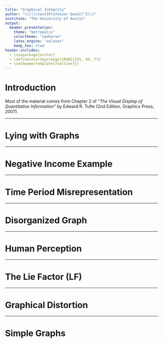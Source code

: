 ```yaml
---
title: "Graphical Integrity"
author: "\\((\\text{Professor Dave})^2\\)"
institute: "The University of Austin"
output:
  beamer_presentation:
    theme: "metropolis"
    colortheme: "seahorse"
    latex_engine: "xelatex"
    keep_tex: true
header-includes:
  - \usepackage{xcolor}
  - \definecolor{myorange}{RGB}{255, 94, 77}
  - \setbeamertemplate{footline}{}
---
```


# Introduction

Most of the material comes from Chapter 2 of _“The Visual Display of Quantitative Information”_ by Edward R. Tufte (2nd Edition, Graphics Press, 2007).

\begin{columns}
\column{0.5\textwidth}
\includegraphics[width=\textwidth]{{integrity_figs/fig_1.png}}
\column{0.5\textwidth}
Integrity translates into telling the truth with a graph. Most graph users in the 20th century focused on catching lies rather than analyzing data.
\end{columns}

---

# Lying with Graphs

\begin{columns}
\column{0.5\textwidth}
\includegraphics[width=\textwidth]{{integrity_figs/fig_2.png}}
\column{0.5\textwidth}
Let’s start with some examples of how graphs can lie.
\end{columns}

---

# Negative Income Example

\begin{columns}
\column{0.5\textwidth}
\includegraphics[width=\textwidth]{{integrity_figs/fig_3.png}}
\column{0.5\textwidth}
Negative income: Bars begin at a value of ~negative \$4.2M.
\end{columns}

---

# Time Period Misrepresentation

\begin{columns}
\column{0.5\textwidth}
\includegraphics[width=\textwidth]{{integrity_figs/fig_4.png}}
\column{0.5\textwidth}
Periods correspond to 1976, 1977, and six months of 1978! The lie is repeated four times to conclude a decline in commission payments.
\end{columns}

---

# Disorganized Graph

\begin{columns}
\column{0.5\textwidth}
\includegraphics[width=\textwidth]{{integrity_figs/fig_5.png}}
\column{0.5\textwidth}
Notice the disorganized nature of this graph (order is ignored). Example: Pennsylvania State Hospitals.
\end{columns}

---

# Human Perception

\begin{columns}
\column{0.5\textwidth}
\includegraphics[width=\textwidth]{{integrity_figs/fig_6.png}}
\column{0.5\textwidth}
Humans perceive images differently according to context. They perceive area growth more slowly than actual growth.
\end{columns}

---

# The Lie Factor (LF)

\begin{columns}
\column{0.5\textwidth}
\includegraphics[width=\textwidth]{{integrity_figs/fig_7.png}}
\column{0.5\textwidth}
The Lie Factor (LF) aims for LF = 1. If LF > 1.05 or LF < 0.95, the graph is distorted. Using log(LF) helps identify overstating or understating errors.
\end{columns}

---

# Graphical Distortion

\begin{columns}
\column{0.5\textwidth}
\includegraphics[width=\textwidth]{{integrity_figs/fig_8.png}}
\column{0.5\textwidth}
Example of graph distortion: Time moves in reverse order along the road to exaggerate the effect.
\end{columns}

---

# Simple Graphs

\begin{columns}
\column{0.5\textwidth}
\includegraphics[width=\textwidth]{{integrity_figs/fig_9.png}}
\column{0.5\textwidth}
Choose simple graphs that are clear, precise, and don't lie. Example: Baseline for comparison adds context.
\end{columns}

